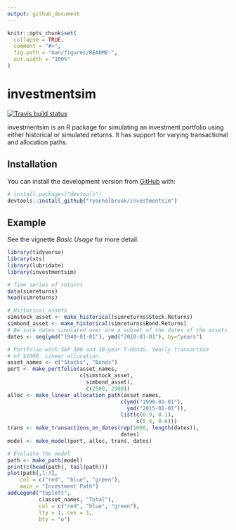 ```yaml
---
output: github_document
---
```


<!-- README.md is generated from README.Rmd. Please edit that file -->

```r
knitr::opts_chunk$set(
  collapse = TRUE,
  comment = "#>",
  fig.path = "man/figures/README-",
  out.width = "100%"
)
```

# investmentsim

<!-- badges: start -->
[![Travis build status](https://travis-ci.org/ryanholbrook/investmentsim.svg?branch=master)](https://travis-ci.org/ryanholbrook/investmentsim)
<!-- badges: end -->


investmentsim is an R package  for simulating an investment portfolio using either historical or simulated returns. It has support for varying transactional and allocation paths.


## Installation

You can install the development version from [GitHub](https://github.com/) with:

``` r
# install.packages("devtools")
devtools::install_github("ryanholbrook/investmentsim")
```
## Example

See the vignette *Basic Usage* for more detail.

```r
library(tidyverse)
library(xts)
library(lubridate)
library(investmentsim)

# Time series of returns
data(simreturns)
head(simreturns)

# Historical assets
simstock_asset <- make_historical(simreturns$Stock.Returns)
simbond_asset <- make_historical(simreturns$Bond.Returns)
# Be sure dates simulated over are a subset of the dates of the assets.
dates <- seq(ymd("1940-01-01"), ymd("2010-01-01"), by="years")

# Portfolio with S&P 500 and 10-year T-bonds. Yearly transaction
# of $1000. Linear allocation.
asset_names <- c("Stocks", "Bonds")
port <- make_portfolio(asset_names,
                       c(simstock_asset,
                         simbond_asset),
                         c(2500, 2500))
alloc <- make_linear_allocation_path(asset_names,
                                    c(ymd("1990-01-01"),
                                      ymd("2015-01-01")),
                                    list(c(0.9, 0.1),
                                         c(0.4, 0.6)))
trans <- make_transactions_on_dates(rep(1000, length(dates)),
                                    dates)
model <- make_model(port, alloc, trans, dates)

# Evaluate the model
path <- make_path(model)
print(c(head(path), tail(path)))
plot(path[,1:3],
    col = c("red", "blue", "green"),
    main = "Investment Path")
addLegend("topleft",
          c(asset_names, "Total"),
          col = c("red", "blue", "green"),
          lty = 1, cex = 1,
          bty = "o")
```
